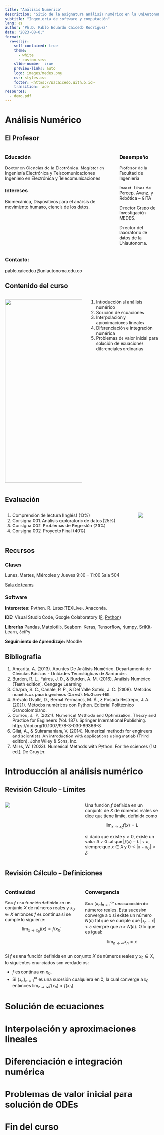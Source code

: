 ```yaml
---
title: "Análisis Numérico"
description: "Sitio de la asignatura análisis numérico en la UniAutonoma del Cauca"
subtitle: "Ingeniería de software y computación"
lang: es
author: "Ph.D. Pablo Eduardo Caicedo Rodríguez"
date: "2023-08-01"
format:
  revealjs: 
    self-contained: true
    theme: 
      - white
      - custom.scss
    slide-number: true
    preview-links: auto
    logo: images/medes.png
    css: styles.css
    footer: <https://pacaicedo.github.io>
    transition: fade
resources:
  - demo.pdf
---
```


# Análisis Numérico

## El Profesor {.smaller}

::: columns

:::: column


### Educación

Doctor en Ciencias de la Electrónica.
Magíster en Ingeniería Electrónica y Telecomunicaciones
Ingeniero en Electrónica y Telecomunicaciones

### Intereses

Biomecánica, Dispositivos para el análisis de movimiento humano, ciencia de los datos.

::::

:::: column

### Desempeño

Profesor de la Facultad de Ingeniería

Invest. Línea de Percep. Avanz. y Robótica -- GITA

Director Grupo de Investigación MEDES.

Director del laboratorio de datos de la Uniautonoma.

::::

:::

### Contacto:

pablo.caicedo.r@uniautonoma.edu.co


## Contenido del curso

:::columns

:::: column

![](./images/NumericalAnalysis/numerical_analysis_01.jpeg){ height="600" }

::::

:::: column

1. Introducción al análisis numérico
2. Solución de ecuaciones
3. Interpolación y aproximaciones lineales
4. Diferenciación e integración numérica
5. Problemas de valor inicial para solución de ecuaciones diferenciales ordinarias

::::

:::

## Evaluación

:::columns

:::: column

\scriptsize

1. Comprensión de lectura (Inglés) (10%)
2. Consigna 001. Análisis exploratorio de datos (25%)
2. Consigna 002. Problemas de Regresión (25%)
3. Consigna 002. Proyecto Final (40%)

\normalsize

::::

:::: column

![](images/evaluacion.jpg)

::::

:::


## Recursos

### Clases

Lunes, Martes, Miércoles y Jueves
9:00 -- 11:00
Sala 504

[Sala de teams](https://teams.microsoft.com/l/channel/19%3aXtToBJm4BKK4XyFP47UVcSYBhCR1JosQE-qQ6Kk6TKE1%40thread.tacv2/General?groupId=928c3615-fd66-4e37-92de-5b85feb03424&tenantId=c91fc68b-7571-4551-933c-467a6c58bf58)


### Software
**Interpretes:** Python, R, Latex(TEXLive), Anaconda.

**IDE:** Visual Studio Code, Google Colaboratory ([R](https://colab.to/r), [Python](https://colab.to))

**Librerías** Pandas, Matplotlib, Seaborn, Keras, Tensorflow, Numpy, SciKit-Learn, SciPy

**Seguimiento de Aprendizaje:** Moodle


## Bibliografía{.scrollable}


1. Angarita, A. (2013). Apuntes De Análisis Numérico. Departamento de Ciencias Básicas - Unidades Tecnológicas de Santander.
2. Burden, R. L., Faires, J. D., & Burden, A. M. (2016). Análisis Numérico (Tenth edition). Cengage Learning.
3. Chapra, S. C., Canale, R. P., & Del Valle Sotelo, J. C. (2008). Métodos numéricos para ingenieros (5a ed). McGraw-Hill.
4. Arévalo Ovalle, D., Bernal Yermanos, M. Á., & Posada Restrepo, J. A. (2021). Métodos numéricos con Python. Editorial Politécnico Grancolombiano.
5. Corriou, J.-P. (2021). Numerical Methods and Optimization: Theory and Practice for Engineers (Vol. 187). Springer International Publishing. https://doi.org/10.1007/978-3-030-89366-8
6. Gilat, A., & Subramaniam, V. (2014). Numerical methods for engineers and scientists: An introduction with applications using matlab (Third edition). John Wiley & Sons, Inc.
7. Miles, W. (2023). Numerical Methods with Python: For the sciences (1st ed.). De Gruyter.



# Introducción al análisis numérico

## Revisión Cálculo -- Límites {.smaller}

::::{.columns}

::: {.column width='50%'}

![](./images/NumericalAnalysis/limite.png)

:::

::: {.column width='50%'}

Una función _f_ definida en un conjunto de _X_ de números reales se dice que tiene límite, definido como 

$$ \lim _{x \to x_0 }f(x)=L  $$

si dado que existe $\varepsilon > 0$, existe un valor $\delta > 0$ tal que $\left| f(x) - L \right| < \varepsilon$, siempre que $x \in X$ y $0<\left| x-x_0 \right| < \delta$

:::
::::

## Revisión Cálculo -- Definiciones{.smaller}

::::{.columns}

::: {.column width='50%'}

### Continuidad

Sea _f_ una función definida en un conjunto _X_ de números reales y $x_0 \in X$ entonces _f_ es contínua si se cumple lo siguiente:

$$\lim _{x \to x_0 }f(x)=f(x_0)$$

:::

::: {.column width='50%'}

### Convergencia

Sea $\left\{ x_n \right\}_{n=1}^{\infty}$ una sucesión de números reales. Esta sucesión converge a _x_ si existe un número $N(\varepsilon)$ tal que se cumple que $\left| x_n - x \right| < \varepsilon$ siempre que $n>N(\varepsilon)$. O lo que es igual:

$$ \lim _{n \to \infty }x_n = x $$


:::
::::

Si _f_ es una función definida en un conjunto _X_ de números reales y $x_0 \in X$, lo siguientes enunciados son verdaderos:

- _f_ es contínua en $x_0$.
- Si $\left\{ x_n \right\}_{n=1}^{\infty}$ es una sucesión cualquiera en X, la cual converge a $x_0$ entonces $\lim _{n \to \infty }f(x_n)=f(x_0)$

# Solución de ecuaciones

# Interpolación y aproximaciones lineales

# Diferenciación e integración numérica

# Problemas de valor inicial para solución de ODEs


# Fin del curso

